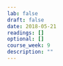 ```yaml
---
lab: false
draft: false
date: 2018-05-21
readings: []
optional: []
course_week: 9
description: ""
---
```

